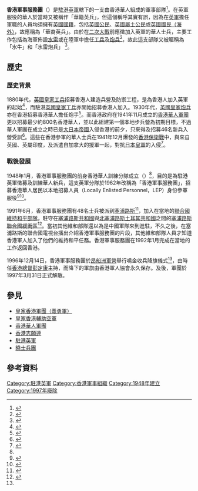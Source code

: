 {{軍隊資料表
|unit_name=香港軍事服務團<br>Hong Kong Military Service Corps
|image=[[File:HKMSC.jpg|File:HKMSC.jpg]]
|dates='''[[香港華人軍團|香港華人軍團]]'''<br><span style="color: blue;">（1941年）</span><br>'''香港華人訓練分隊'''<br><span style="color: blue;">（1948年1月-1962年）</span><br>'''香港軍事服務團'''<br><span style="color: blue;">（1962年-1997年3月31日）</span>
|country={{GBR}}<br>{{HKG-1959}}
|branch=陸軍
|command_structure=[[英國陸軍|英國陸軍]]
|type=步兵
|role=本土防衛／後勤支援
|size= 約1800人
|current_commander= 
|garrison= [[威爾斯親王軍營|威爾斯親王軍營]]（Prince of Wales Barrack）<br>[[鯉魚門軍營|鯉魚門軍營]]（Lymun Barrack）<br>[[亞皆老軍營|亞皆老軍營]]（Argyll Barrack）<br>[[域多利軍營|域多利軍營]]（Victoria Barrack）<br>[[槍會山軍營|槍會山軍營]]（Gun Club Hill Barrack）<br>[[九龍東軍營|奧斯本軍營]]（Osborn Barrack）<br>[[青山灣軍營|青山灣軍營]]（Castle Peak Barrack）<br>[[牛潭尾軍營|牛潭尾軍營]]（Cassino Line）<br>[[粉嶺軍營|粉嶺軍營]]（Galliboli Line）<br>[[羅湖軍營|羅湖軍營]]（Lo Wu Barrack）<br>[[赤柱軍營|赤柱軍營]]（Stanley Barrack）<br>[[石仔嶺軍營|石仔嶺軍營]]（Dills Corner）<br>[[皇后山軍營|皇后山軍營]]（Burma Line）<br>[[石崗軍營|石崗軍營]]（Borneo Lines）<br>[[歌頓軍營|歌頓軍營]]（Gordon Hard）<br>[[掃管軍營|掃管軍營]]（Perowne Camp）<br>[[彩虹軍營|彩虹軍營]]-（Choi Hung Barrack）<br>[[昂船洲軍營|昂船洲軍營]]（Stonecutter Island）<br>[[萬宜訓練營|萬宜訓練營]]（High Island Training Camp）
|ceremonial_chief=Brigadier of 48th Brigade
|ceremonial_chief_label=Honourable Brigadier 
|colonel_of_the_regiment=中校 
|colonel_of_the_regiment_label=指揮官
|nickname=''水牛''（{{lang-en|''Buffalo''}}）<br>''水雷炮兵''（{{lang-en|''Water mine and coastal artillery soldiers''}}）
|match= Lion Rock (Quick Match)}}
'''香港軍事服務團'''（{{lang-en|'''The Hong Kong Military Service Corps'''，[[縮寫|縮寫]]：'''HKMSC'''}}）是[[駐港英軍|駐港英軍]]轄下的一支由香港華人組成的軍事部隊<ref name="govhk">{{cite web |title=海防博物館展示香港軍事服務團歷史 |url=https://www.info.gov.hk/gia/general/201312/12/P201312120382.htm |website=www.info.gov.hk |accessdate=2019-03-09 |archiveurl=https://web.archive.org/web/20131221003028/https://www.info.gov.hk/gia/general/201312/12/P201312120382.htm |archivedate=2013-12-21 |deadurl=no }}</ref>。在英軍服役的華人於當時又被稱作「華籍英兵」，但這個稱呼其實有誤，因為在[[英軍|英軍]]擔任軍職的人員均須擁有[[英國國籍|英國國籍]]，包括[[英國公民|英國公民]]、[[英國屬土公民|英國屬土公民]]或[[英國國民（海外）|英國國民（海外）]]，故應稱為「華裔英兵」。由於在[[二次大戰|二次大戰]]前應徵加入英軍的華人士兵，主要工作包括為海軍佈設[[水雷|水雷]]或在陸軍中擔任[[工兵|工兵]]及[[炮兵|炮兵]]<ref name="二戰的香港華英兵-p21-25">{{cite book |author1=鄺智文 |coauthors=張少強、陳嘉銘、梁啟智 |title=二次大戰期間的香港華籍英兵 |location=香港 |pages=21-25 |url=https://www.eduhk.hk/include_n/getrichfile.php?key=6e73a7614cbbc9b82954ab59f6afa0ee&secid=50946&filename=ahks/Emonograph/2016_Kwongchiman.pdf |date=2016 |accessdate=2021-11-07 |archiveurl=https://web.archive.org/web/20211026105629/https://www.eduhk.hk/include_n/getrichfile.php?key=6e73a7614cbbc9b82954ab59f6afa0ee&secid=50946&filename=ahks%2FEmonograph%2F2016_Kwongchiman.pdf |archivedate=2021-11-07 |deadurl=no}}</ref>，故此這支部隊又被暱稱為「水牛」和「水雷炮兵」 <ref name="勇者無名">{{cite news |title=「勇者無名」水雷炮大晒冷 |url=https://hk.appledaily.com/local/20140113/UP7T3HIYSS47ZKU5J42H7CBWD4/ |accessdate=2021-06-14 |work=蘋果日報 |date=2014-01-13 |archiveurl=https://web.archive.org/web/20210614191338/https://hk.appledaily.com/local/20140113/UP7T3HIYSS47ZKU5J42H7CBWD4/ |archivedate=2021-06-14 |deadurl=yes }}</ref>。

== 歷史 ==
=== 歷史背景 ===
1880年代，[[英國皇家工兵|英國皇家工兵]]招募香港人建造兵營及防禦工程，是為香港人加入英軍的起始<ref name="香港軍事服務團解散會操">{{cite news |title=1996年12月14日：香港軍事服務團解散會操　本港華人參軍史里程碑 |url=https://www.thestandnews.com/society/1996-%E5%B9%B4-12-%E6%9C%88-14-%E6%97%A5-%E9%A6%99%E6%B8%AF%E8%BB%8D%E4%BA%8B%E6%9C%8D%E5%8B%99%E5%9C%98%E8%A7%A3%E6%95%A3%E6%9C%83%E6%93%8D-%E6%9C%AC%E6%B8%AF%E8%8F%AF%E4%BA%BA%E5%8F%83%E8%BB%8D%E5%8F%B2%E9%87%8C%E7%A8%8B%E7%A2%91/ |accessdate=2021-01-02 |work=立場新聞 |date=2020-12-14 |archive-url=https://web.archive.org/web/20201214154842/https://www.thestandnews.com/society/1996-%E5%B9%B4-12-%E6%9C%88-14-%E6%97%A5-%E9%A6%99%E6%B8%AF%E8%BB%8D%E4%BA%8B%E6%9C%8D%E5%8B%99%E5%9C%98%E8%A7%A3%E6%95%A3%E6%9C%83%E6%93%8D-%E6%9C%AC%E6%B8%AF%E8%8F%AF%E4%BA%BA%E5%8F%83%E8%BB%8D%E5%8F%B2%E9%87%8C%E7%A8%8B%E7%A2%91/ |archive-date=2020-12-14 |dead-url=no }}</ref>，而駐港[[英國皇家工兵|英國皇家工兵]]亦開始招募香港人加入。1930年代，[[英國皇家炮兵|英國皇家炮兵]]亦在香港招募香港華人擔任炮手<ref name="二戰的香港華英兵-p17-18">{{cite book |author1=鄺智文 |coauthors=張少強、陳嘉銘、梁啟智 |title=二次大戰期間的香港華籍英兵 |location=香港 |pages=17-18 |url=https://www.eduhk.hk/include_n/getrichfile.php?key=6e73a7614cbbc9b82954ab59f6afa0ee&secid=50946&filename=ahks/Emonograph/2016_Kwongchiman.pdf |date=2016 |accessdate=2021-11-07 |archiveurl=https://web.archive.org/web/20211026105629/https://www.eduhk.hk/include_n/getrichfile.php?key=6e73a7614cbbc9b82954ab59f6afa0ee&secid=50946&filename=ahks%2FEmonograph%2F2016_Kwongchiman.pdf |archivedate=2021-11-07 |deadurl=no}}</ref>。而香港政府在1941年11月成立的[[香港華人軍團|香港華人軍團]]更以招募最少約800名香港華人，並以此組建第一個本地步兵營為初期目標，不過華人軍團在成立之時已是[[大日本帝國|大日本帝國]]入侵香港的前夕，只來得及招募46名新兵入營受訓<ref name="b9789888254347-89">{{cite book |author1=鄺智文 |coauthors=蔡耀倫 |title=孤獨前哨──太平洋戰爭中的香港戰役 |date=2013-09 |publisher=天地圖書 |location=香港 |isbn=9789888254347 |pages=89}}</ref>。這些在香港參軍的華人士兵在1941年12月爆發的[[香港保衛戰|香港保衛戰]]中，與來自英國、英屬印度，及派遣自加拿大的援軍一起，對抗[[日本皇軍|日本皇軍]]的入侵<ref name="華人英兵">{{cite news |title=視頻：香港保衛戰——華人英兵二戰回憶 |url=https://www.bbc.com/zhongwen/trad/multimedia/2015/08/150815_vid_wwii_hongkong_veteran_peter-choi |accessdate=2020-04-30 |work=BBC |date=2015-08-15 |archive-date=2020-05-08 |archive-url=https://web.archive.org/web/20200508031812/https://www.bbc.com/zhongwen/trad/multimedia/2015/08/150815_vid_wwii_hongkong_veteran_peter-choi |dead-url=no }}</ref>。

=== 戰後發展 ===
1948年1月，香港軍事服務團的前身香港華人訓練分隊成立（{{lang-en|'''The Hong Kong Chinese Training Unit'''，[[縮寫|縮寫]]：'''HKCTU'''}}）<ref name="govhk"/>，目的是為駐港英軍徵募及訓練華人新兵，這支英軍分隊於1962年改稱為「香港軍事服務團」，招募香港華人居民以本地招募人員（Locally Enlisted Personnel，LEP）身份參軍服役<ref name="香港人的軍隊">{{cite news |title=香港人的軍隊「香港軍事服務團」 |url=https://beta.thestandnews.com/politics/香港人的軍隊-香港軍事服務團 |accessdate=2021-06-14 |work=立場新聞 |date=2017-04-10 |archive-url=https://web.archive.org/web/20210126160655/https://beta.thestandnews.com/politics/%E9%A6%99%E6%B8%AF%E4%BA%BA%E7%9A%84%E8%BB%8D%E9%9A%8A-%E9%A6%99%E6%B8%AF%E8%BB%8D%E4%BA%8B%E6%9C%8D%E5%8B%99%E5%9C%98 |archive-date=2021-01-26 |dead-url=no |9= }}</ref><ref name="前華籍英兵">{{cite news |title=港英餘業：前華籍英兵：這一代，再無職業軍人 |url=https://hk.appledaily.com/special/20120901/NFLMYU46SORQKNE3HCI4MTK75U/ |accessdate=2021-01-26 |work=蘋果日報 |date=2012-09-01 |archive-url=https://web.archive.org/web/20210126160655/https://hk.appledaily.com/special/20120901/NFLMYU46SORQKNE3HCI4MTK75U/ |archive-date=2021-01-26 |dead-url=no |9= }}</ref>。

1991年6月，香港軍事服務團有48名士兵被派到[[塞浦路斯|塞浦路斯]]<ref name="香港軍事服務團歷史展">{{cite web |title=勇者無名 ─ 香港軍事服務團歷史展 |url=https://hk.coastaldefence.museum/zh_TW/web/mcd/exhibition/pastexhibitions/pastexhibitions24.html |website=香港海防博物館 |accessdate=2021-06-14 |archive-url=https://web.archive.org/web/20200806122455/https://hk.coastaldefence.museum/zh_TW/web/mcd/exhibition/pastexhibitions/pastexhibitions24.html |archive-date=2020-08-06 |dead-url=no }}</ref>，加入在當地的[[聯合國維持和平部隊|聯合國維持和平部隊]]，駐守在[[塞浦路斯共和國|塞浦路斯共和國]]與[[北塞浦路斯土耳其共和國|北塞浦路斯土耳其共和國]]之間的[[塞浦路斯聯合國緩衝區|塞浦路斯聯合國緩衝區]]<ref name="b9789620443589-216-218">{{cite book |author1=鄺智文 |title=老兵不死：香港華籍英兵（1857-1997）增訂版 |date=2018-07 |publisher=三聯書店 (香港) |location=香港 |isbn=9789620443589 |page=216-218}}</ref>。當初其他維和部隊還以為是中國軍隊來到進駐，不久之後，在塞浦路斯的聯合國電視台播出介紹香港軍事服務團的片段，其他維和部隊人員才知道香港軍人加入了他們的維持和平任務。香港軍事服務團在1992年1月完成在當地的工作返回香港。

1996年12月14日，香港軍事服務團於[[昂船洲海軍基地|昂船洲軍營]]舉行鳴金收兵降旗儀式<ref name="香港軍事服務團解散會操"/>，由時任[[香港總督|香港總督]][[彭定康|彭定康]]主持，而降下的軍旗由香港軍人協會永久保存。及後，軍團於1997年3月31日正式解散。

== 參見 ==
*[[皇家香港軍團（義勇軍）|皇家香港軍團（義勇軍）]]
*[[皇家香港輔助空軍|皇家香港輔助空軍]]
*[[香港華人軍團|香港華人軍團]]
*[[香港志願連|香港志願連]]
*[[駐港英軍|駐港英軍]]
*[[曉士兵團|曉士兵團]]

== 參考資料 ==
{{reflist|2}}
[[Category:駐港英軍|Category:駐港英軍]]
[[Category:香港軍事組織|Category:香港軍事組織]]
[[Category:1948年建立|Category:1948年建立]]
[[Category:1997年廢除|Category:1997年廢除]]